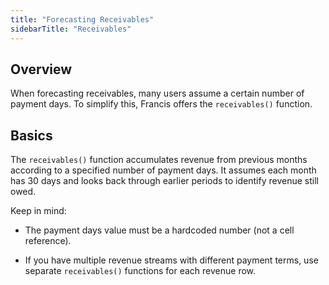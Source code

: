 ```yaml
---
title: "Forecasting Receivables"
sidebarTitle: "Receivables"
---
```


## Overview

When forecasting receivables, many users assume a certain number of payment days. To simplify this, Francis offers the `receivables()` function.

## Basics

The `receivables()` function accumulates revenue from previous months according to a specified number of payment days. It assumes each month has 30 days and looks back through earlier periods to identify revenue still owed.

Keep in mind:

* The payment days value must be a hardcoded number (not a cell reference).

* If you have multiple revenue streams with different payment terms, use separate `receivables()` functions for each revenue row.